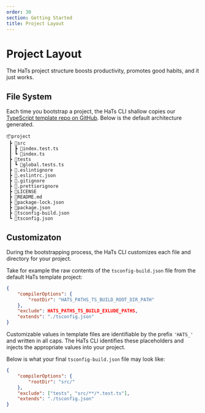 ```yaml
---
order: 30
section: Getting Started
title: Project Layout
---
```


# Project Layout

The HaTs project structure boosts productivity, promotes good habits, and it just works.

## File System

Each time you bootstrap a project, the HaTs CLI shallow copies our <a target="_blank" rel="noreferrer" href="https://github.com/hats-dev/hats-template-library">TypeScript template repo on GitHub</a>. Below is the default architecture generated.

```
📦project
 ┣ 📂src
 ┃ ┣ 📜index.test.ts
 ┃ ┗ 📜index.ts
 ┣ 📂tests
 ┃ ┗ 📜global.tests.ts
 ┣ 📜.eslintignore
 ┣ 📜.eslintrc.json
 ┣ 📜.gitignore
 ┣ 📜.prettierignore
 ┣ 📜LICENSE
 ┣ 📜README.md
 ┣ 📜package-lock.json
 ┣ 📜package.json
 ┣ 📜tsconfig-build.json
 ┗ 📜tsconfig.json
```

## Customizaton

During the bootstrapping process, the HaTs CLI customizes each file and directory for your project.

Take for example the raw contents of the `tsconfig-build.json` file from the default HaTs template project:

```json
{
	"compilerOptions": {
		"rootDir": "HATS_PATHS_TS_BUILD_ROOT_DIR_PATH"
	},
	"exclude": HATS_PATHS_TS_BUILD_EXLUDE_PATHS,
	"extends": "./tsconfig.json"
}
```

Customizable values in template files are identifiable by the prefix `'HATS_'` and written in all caps. The HaTs CLI identifies these placeholders and injects the appropriate values into your project.

Below is what your final `tsconfig-build.json` file may look like:

```json
{
	"compilerOptions": {
		"rootDir": "src/"
	},
	"exclude": ["tests", "src/**/*.test.ts"],
	"extends": "./tsconfig.json"
}
```
